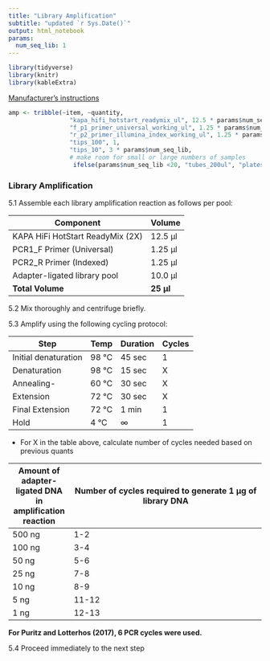 ```yaml
---
title: "Library Amplification"
subtitle: "updated `r Sys.Date()`"
output: html_notebook
params:
  num_seq_lib: 1
---
```

```r
library(tidyverse)
library(knitr)
library(kableExtra)
```

[Manufacturer's instructions](https://github.com/pinskylab/laboratory/blob/master/documentation/kapa-hyper-plus-dna.pdf)

```r
amp <- tribble(~item, ~quantity,
                 "kapa_hifi_hotstart_readymix_ul", 12.5 * params$num_seq_lib,
                 "f_p1_primer_universal_working_ul", 1.25 * params$num_seq_lib,
                 "r_p2_primer_illumina_index_working_ul", 1.25 * params$num_seq_lib, 
                 "tips_100", 1,
                 "tips_10", 3 * params$num_seq_lib,
                 # make room for small or large numbers of samples
                  ifelse(params$num_seq_lib <20, "tubes_200ul", "plates"), ifelse(params$num_seq_lib < 20, params$num_seq_lib * 2, ceiling(params$num_seq_lib/96) * 2))


```

### Library Amplification

5.1 Assemble each library amplification reaction as follows per pool:

|Component|Volume|
|---------|------|
|KAPA HiFi HotStart ReadyMix (2X) | 12.5 μl|
|PCR1_F Primer (Universal)  | 1.25 μl|
|PCR2_R Primer (Indexed)  | 1.25 μl|
|Adapter-ligated library pool| 10.0 μl|
|**Total Volume**| **25 μl**|  

5.2 Mix thoroughly and centrifuge briefly.

5.3 Amplify using the following cycling protocol:

|Step|Temp|Duration|Cycles|
|----|----|--------|------|
|Initial denaturation|98 °C|45 sec|1|
|Denaturation|98 °C|15 sec|X|
|Annealing-|60 °C|30 sec|X|
|Extension|72 °C|30 sec|X|
|Final Extension|72 °C|1 min|1|
|Hold|4 °C | ∞|1|

- For X in the table above, calculate number of cycles needed based on previous quants

|Amount of adapter-ligated DNA in amplification reaction| Number of cycles required to generate 1 μg of library DNA| 
|--------------|-------------------------------------------|
|500 ng|1-2|
|100 ng|3-4|
|50 ng|5-6|
|25 ng|7-8|
|10 ng|8-9|
|5 ng|11-12|
|1 ng|12-13|

**For Puritz and Lotterhos (2017), 6 PCR cycles were used.**

5.4 Proceed immediately to the next step
